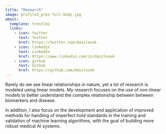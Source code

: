 ```yaml
---
title: "Research"
image: profile3_pres-full-body.jpg
about:
  template: trestles
  links:
    - icon: twitter
      text: Twitter
      href: https://twitter.com/daszlosek
    - icon: linkedin
      text: LinkedIn
      href: https://www.linkedin.com/in/daszlosek
    - icon: github
      text: Github
      href: https://github.com/daszlosek
---
```


Rarely do we see linear relationships in nature, yet a lot of research is modeled using linear models. My research focuses on the use of non-linear models to better understand the complex relationship between between biomarkers and disease. 

In addition, I also focus on the development and application of improved methods for handling of imperfect hold standards in the training and validation of machine learning algorithms, with the goal of building more robust medical AI systems. 